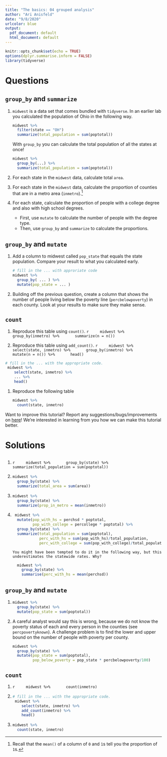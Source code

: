 ```yaml
---
title: "The basics: 04 grouped analysis"
author: "Ari Anisfeld"
date: "9/8/2020"
urlcolor: blue
output:
  pdf_document: default
  html_document: default
---
```


```r
knitr::opts_chunk$set(echo = TRUE)
options(dplyr.summarise.inform = FALSE)
library(tidyverse)
```

# Questions


## `group_by` and `summarize`

1. `midwest` is a data set that comes bundled with `tidyverse`. In an earlier lab you calculated the population of Ohio in the following way.

    ```r
    midwest %>%
      filter(state == "OH")
      summarize(total_population = sum(poptotal))
    ```
    
    With `group_by` you can calculate the total population of all the states at once!
    
    ```r
    midwest %>%
      group_by(...) %>%
      summarize(total_population = sum(poptotal))
    ```

1. For each state in the `midwest` data, calculate total `area`.

1. For each state in the `midwest` data, calculate the proportion of counties that are in a metro area (`inmetro`).^[Recall that the `mean()` of a column of `0` and `1`s tell you the proportion of `1`s.]

1. For each state, calculate the proportion of people with a college degree and also with high school degrees.
  
    - First, use `mutate` to calculate the number of people with the degree type.
    - Then, use `group_by` and `summarize` to calculate the proportions. 

## `group_by` and `mutate`

1. Add a column to midwest called `pop_state` that equals the state population. Compare your result to what you calculated early. 

    ```r
    # fill in the ... with approriate code
    midwest %>%
      group_by( ... ) %>%
      mutate(pop_state = ... )
    ```

1. Building off the previous question, create a column that shows the number of people living below the poverty line (`percbelowpoverty`) in each county. Look at your results to make sure they make sense.

## `count`

1. Reproduce this table using `count()`.
    ```r
    midwest %>%
      group_by(inmetro) %>%
      summarize(n = n())
    ```

1. Reproduce this table using `add_count()`.
    ```r
    midwest %>%
      select(state, inmetro) %>%
      group_by(inmetro) %>%
      mutate(n = n()) %>%
      head()
    ```
```r
# fill in the ... with the appropriate code.
 midwest %>%
    select(state, inmetro) %>%
    ... %>%
    head()

```

1. Reproduce the following table

    ```r
    midwest %>%
      count(state, inmetro)
    ```


Want to improve this tutorial? Report any suggestions/bugs/improvements on [here](mailto:anisfeld@uchicago.edu)! We’re interested in learning from you how we can make this tutorial better.

# Solutions

##
1.  
    ```r
    midwest %>%
      group_by(state) %>%
      summarize(total_population = sum(poptotal))
    ```
1. 

    ```r
    midwest %>%
      group_by(state) %>%
      summarize(total_area = sum(area))
    ```

1.
    ```r
    midwest %>%
      group_by(state) %>%
      summarize(prop_in_metro = mean(inmetro))
    
    ```




1.
    ```r
     midwest %>%
      mutate(pop_with_hs = perchsd * poptotal,
             pop_with_college = percollege * poptotal) %>%
      group_by(state) %>%
      summarize(total_population = sum(poptotal),
                perc_with_hs = sum(pop_with_hs)/total_population,
                perc_with_college = sum(pop_with_college)/total_population,)

    ```
      You might have been tempted to do it in the following way, but this underestimates the statewide rates. Why?

    ```r
      midwest %>%
        group_by(state) %>%
        summarise(perc_with_hs = mean(perchsd))
    ```

## `group_by` and `mutate`

1.

    ```r
    midwest %>%
      group_by(state) %>%
      mutate(pop_state = sum(poptotal)) 
    ```

1. A careful analyst would say this is wrong, because we do not know the poverty status of each and every person in the counties (see `percpovertyknown`). A challenge problem is to find the lower and upper bound on the number of people with poverty per county.

    ```r
    midwest %>%
      group_by(state) %>%
      mutate(pop_state = sum(poptotal),
             pop_below_poverty = pop_state * percbelowpoverty/100)
    ```

## `count`

1. 
    ```r
    midwest %>%
      count(inmetro)
    ```

1. 
    ```r
    # fill in the ... with the appropriate code.
     midwest %>%
        select(state, inmetro) %>%
        add_count(inmetro) %>%
        head()
    
    ```
    
1.

    ```r
    midwest %>%
      count(state, inmetro)
    ```